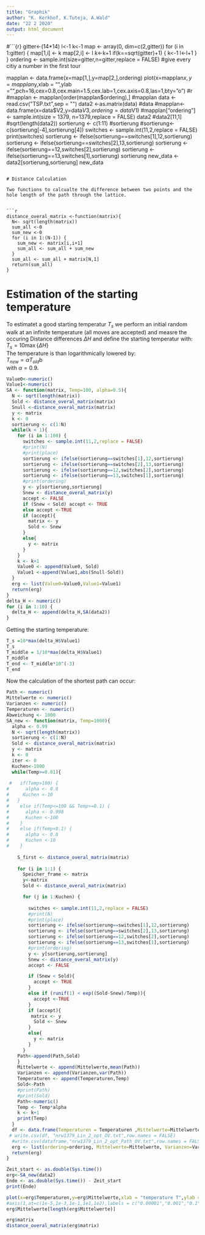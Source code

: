 ```yaml
---
title: "Graphik"
author: "K. Kerkhof, K.Tuteja, A.Wald"
date: "22 2 2020"
output: html_document
---
```


#```{r}
gitter<-(14*14)
l<-1
k<-1
map <- array(0, dim=c(2,gitter))
for (i in 1:gitter) {
      map[1,i] <- k
      map[2,i] <- l
      k<-k+1
      if(k==sqrt(gitter)+1) {
        k<-1
        l<-l+1
      }
}
ordering <- sample.int(size=gitter,n=gitter,replace = FALSE) #give every citiy a number in the first tour

mapplan <- data.frame(x=map[1,],y=map[2,],ordering)
plot(x=mapplan$x,y=mapplan$y,xlab = "",ylab = "",pch=16,cex=0.8,cex.main=1.5,cex.lab=1,cex.axis=0.8,las=1,bty="o")
#```
```r
#mapplan <- mapplan[order(mapplan$ordering),]
#mapplan
data <- read.csv("TSP.txt",sep = "")
data2 <-as.matrix(data)
#data
#mapplan<- data.frame(x=data$V2,y=data$V3,ordering=data$V1)
#mapplan["ordering"] <- sample.int(size = 1379, n=1379,replace = FALSE)
data2
#data2[11,1]
#sqrt(length(data2))
sortierung <- c(1:11)
#sortierung
#sortierung<-c(sortierung[-4],sortierung[4])
switches <- sample.int(11,2,replace = FALSE)
print(switches)
sortierung <- ifelse(sortierung==switches[1],12,sortierung)
sortierung <- ifelse(sortierung==switches[2],13,sortierung)
sortierung <- ifelse(sortierung==12,switches[2],sortierung)
sortierung <- ifelse(sortierung==13,switches[1],sortierung)
sortierung
new_data <- data2[sortierung,sortierung]
new_data
```

# Distance Calculation

Two functions to calcualte the difference between two points and the hole length of the path through the lattice.


```r
distance_overal_matrix <-function(matrix){
  N<- sqrt(length(matrix))
  sum_all <-0
  sum_new <-0
  for (i in 1:(N-1)) {
    sum_new <- matrix[i,i+1]
    sum_all <- sum_all + sum_new
  }
  sum_all <- sum_all + matrix[N,1]
  return(sum_all)
}
```

# Estimation of the starting temperature

To estimatet a good starting temperatur $T_s$ we perform an initial random walk at an infinite temperature (all moves are accepted) and measre the occuring Distance differences $\Delta H$ and define the starting temperatur with:  
$T_s = 10\max \{\Delta H\}$  
The temperature is than logarithmically lowered by:  
$T_{new} = \alpha T_{old}$b  
with $\alpha = 0.9$.

```r
Value0<-numeric()
Value1<-numeric()
SA <- function(matrix, Temp=100, alpha=0.5){
  N <- sqrt(length(matrix))
  Sold <- distance_overal_matrix(matrix)
  Snull <-distance_overal_matrix(matrix)
  y <- matrix
  k <- 0
  sortierung <- c(1:N)
  while(k < 1){
    for (i in 1:100) {
      switches <- sample.int(11,2,replace = FALSE)
      #print(N)
      #print(place)
      sortierung <- ifelse(sortierung==switches[1],12,sortierung)
      sortierung <- ifelse(sortierung==switches[2],13,sortierung)
      sortierung <- ifelse(sortierung==12,switches[2],sortierung)
      sortierung <- ifelse(sortierung==13,switches[1],sortierung)
      #print(ordering)
      y <- y[sortierung,sortierung]
      Snew <- distance_overal_matrix(y)
      accept <- FALSE
      if (Snew < Sold) accept <- TRUE
      else accept <-TRUE
      if (accept){
        matrix <- y
        Sold <- Snew
      }
      else{
        y <- matrix
      }
    }
    k <- k+1
    Value0 <- append(Value0, Sold)
    Value1 <-append(Value1,abs(Snull-Sold))
  }
  erg <- list(Value0=Value0,Value1=Value1)
  return(erg)
}
delta_H <- numeric()
for (i in 1:10) {
  delta_H <- append(delta_H,SA(data2))
}
```
Getting the starting temperature:
```r
T_s =10*max(delta_H$Value1)
T_s
T_middle = 1/10*max(delta_H$Value1)
T_middle
T_end <- T_middle*10^(-3)
T_end
```

Now the calculation of the shortest path can occur:
```r
Path <- numeric()
Mittelwerte <- numeric()
Varianzen <- numeric()
Temperaturen <- numeric()
Abweichung <- 1000
SA_new <- function(matrix, Temp=1000){
  alpha <- 0.99
  N <- sqrt(length(matrix))
  sortierung <- c(1:N)
  Sold <- distance_overal_matrix(matrix)
  y <- matrix
  k <- 0
  iter <- 0
  Kuchen<-1000
  while(Temp>=0.01){
    
 #   if(Temp>100) {
#      alpha <- 0.8
#     Kuchen <-10
#   }
#    else if(Temp<=100 && Temp>=0.1) {
#      alpha <- 0.998
#      Kuchen <-100
#    }
#    else if(Temp<0.1) {
#      alpha <- 0.8
#      Kuchen <-10
#    }
    
    S_first <- distance_overal_matrix(matrix)
    
    for (i in 1:1) {
      Speicher_frame <- matrix
      y<-matrix
      Sold <- distance_overal_matrix(matrix)

      for (j in 1:Kuchen) {
      
        switches <- sample.int(11,2,replace = FALSE)
        #print(N)
        #print(place)
        sortierung <- ifelse(sortierung==switches[1],12,sortierung)
        sortierung <- ifelse(sortierung==switches[2],13,sortierung)
        sortierung <- ifelse(sortierung==12,switches[2],sortierung)
        sortierung <- ifelse(sortierung==13,switches[1],sortierung)
        #print(ordering)
        y <- y[sortierung,sortierung]
        Snew <- distance_overal_matrix(y)
        accept <- FALSE

        if (Snew < Sold){
          accept <- TRUE
        }
        else if (runif(1) < exp((Sold-Snew)/Temp)){ 
          accept <-TRUE
        }
        if (accept){
         matrix <- y
          Sold <- Snew
        }
        else{
          y <- matrix
        }
      }
    Path<-append(Path,Sold)
    }
    Mittelwerte <- append(Mittelwerte,mean(Path))
    Varianzen <- append(Varianzen,var(Path))
    Temperaturen <- append(Temperaturen,Temp)
    Sold<-Path
    #print(Path)
    #print(Sold)
    Path<-numeric()
    Temp <- Temp*alpha
    k <- k+1
    print(Temp)
  }
  df <- data.frame(Temperaturen = Temperaturen ,Mittelwerte=Mittelwerte,Varianzen=Varianzen)
 # write.csv(df, "nrw1379_Lin_2_opt_OV.txt",row.names = FALSE)
  #write.csv(dataframe,"nrw1379_Lin_2_opt_Path_OV.txt",row.names = FALSE)
  erg <- list(ordering=ordering, Mittelwerte=Mittelwerte, Varianzen=Varianzen, Temperaturen=Temperaturen, matrix=y)
  return(erg)
}
```

```r
Zeit_start <- as.double(Sys.time())
erg<-SA_new(data2)
Ende <- as.double(Sys.time()) - Zeit_start
print(Ende)
```


```r
plot(x=erg$Temperaturen,y=erg$Mittelwerte,xlab = "temperature T",ylab = "Distance",main="",pch=16,cex=0.8,cex.main=1.5,cex.lab=1,cex.axis=0.8,las=1,bty="o",log="x")
#axis(1,at=c(1e-5,1e-3,1e-1,1e1,1e2),labels = c("0.00001","0.001","0.1","10","1000"))
erg$Mittelwerte[length(erg$Mittelwerte)]
```


```r
erg$matrix
distance_overal_matrix(erg$matrix)
```


